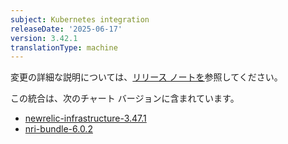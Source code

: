 ```yaml
---
subject: Kubernetes integration
releaseDate: '2025-06-17'
version: 3.42.1
translationType: machine
---
```


変更の詳細な説明については、[リリース ノートを](https://github.com/newrelic/nri-kubernetes/releases/tag/v3.42.1)参照してください。

この統合は、次のチャート バージョンに含まれています。

* [newrelic-infrastructure-3.47.1](https://github.com/newrelic/nri-kubernetes/releases/tag/newrelic-infrastructure-3.47.1)
* [nri-bundle-6.0.2](https://github.com/newrelic/helm-charts/releases/tag/nri-bundle-6.0.2)
